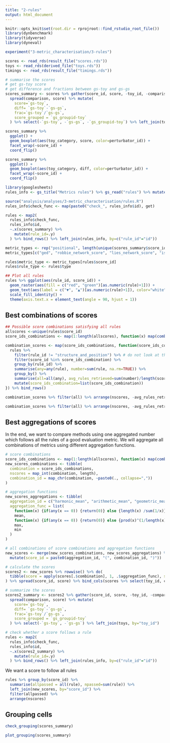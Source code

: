 ```yaml
---
title: "2-rules"
output: html_document
---
```


```r
knitr::opts_knit$set(root.dir = rprojroot::find_rstudio_root_file())
library(dynbenchmark)
library(tidyverse)
library(dyneval)
```

```r
experiment("3-metric_characterisation/3-rules")

scores <- read_rds(result_file("scores.rds"))
toys <- read_rds(derived_file("toys.rds"))
timings <- read_rds(result_file("timings.rds"))

# summarise the scores
# get gs-toy score
# get difference and fractions between gs-toy and gs-gs
scores_summary <- scores %>% gather(score_id, score, -toy_id, -comparison) %>%
  spread(comparison, score) %>% mutate(
    score=`gs-toy`,
    diff= `gs-toy`-`gs-gs`,
    frac=`gs-toy`/`gs-gs`,
    score_grouped = `gs_groupid-toy`
  ) %>% select(-`gs-toy`, -`gs-gs`, -`gs_groupid-toy`) %>% left_join(toys, by="toy_id")

scores_summary %>%
  ggplot() +
  geom_boxplot(aes(toy_category, score, color=perturbator_id)) +
  facet_wrap(~score_id) +
  coord_flip()

scores_summary %>%
  ggplot() +
  geom_boxplot(aes(toy_category, diff, color=perturbator_id)) +
  facet_wrap(~score_id) +
  coord_flip()
```

```r
library(googlesheets)
rules_info <- gs_title("Metrics rules") %>% gs_read("rules") %>% mutate(id=factor(id, levels=id))

source("analysis/analyses/3-metric_characterisation/rules.R")
rules_info$check_func <- map(paste0("check_", rules_info$id), get)

rules <- map2(
  rules_info$check_func,
  rules_info$id,
  ~.x(scores_summary) %>%
    mutate(rule_id=.y)
  ) %>% bind_rows() %>% left_join(rules_info, by=c("rule_id"="id"))

metric_types <- rep("positional", length(unique(scores_summary$score_id))) %>% setNames(unique(scores_summary$score_id))
metric_types[c("ged", "robbie_network_score", "lies_network_score", "isomorphic")] <- "structural"

rules$metric_type <- metric_types[rules$score_id]
rules$rule_type <- rules$type

## Plot all rules
rules %>% ggplot(aes(rule_id, score_id)) +
  geom_raster(aes(fill = c("red", "green")[as.numeric(rule)+1])) +
  geom_text(aes(label = c("▼", "▲")[as.numeric(rule)+1]), color="white") +
  scale_fill_identity() +
  theme(axis.text.x = element_text(angle = 90, hjust = 1))
```


## Best combinations of scores
```r
## Possible score combinations satisfying all rules
allscores <-unique(rules$score_id)
score_ids_combinations <- map(1:length(allscores), function(x) map(combn(length(allscores), x, simplify = FALSE), ~allscores[.])) %>% unlist(recursive=FALSE)

combination_scores <- map(score_ids_combinations, function(score_ids_combination) {
  rules %>% 
    filter(rule_id != "structure_and_position") %>% # do not look at this rule, none of the scores can satisfy it alone
    filter(score_id %in% score_ids_combination) %>%
    group_by(rule_id) %>%
    summarise(any=any(rule), number=sum(rule, na.rm=TRUE)) %>%
    group_by() %>%
    summarise(all=all(any), avg_rules_retrieved=sum(number)/length(score_ids_combination), nscores = length(score_ids_combination)) %>%
    mutate(score_ids_combination=list(score_ids_combination))
}) %>% bind_rows() 

combination_scores %>% filter(all) %>% arrange(nscores, -avg_rules_retrieved) %>% head(5)

combination_scores %>% filter(all) %>% arrange(nscores, -avg_rules_retrieved) %>% pull(score_ids_combination) %>% head(5)
```


## Best aggregations of scores

In the end, we want to compare methods using one aggregated number which follows all the rules of a good evaluation metric. We will aggregate all combinations of metrics using different aggregation functions.
```r
# score combinations
score_ids_combinations <- map(1:length(allscores), function(x) map(combn(length(allscores), x, simplify = FALSE), ~allscores[.])) %>% unlist(recursive=FALSE)
new_scores_combinations <- tibble(
  combination = score_ids_combinations, 
  nscores = map_int(combination, length),
  combination_id = map_chr(combination, ~paste0(., collapse=","))
)

# aggregation functions
new_scores_aggregations <- tibble(
  aggregation_id = c("harmonic_mean", "arithmetic_mean", "geometric_mean", "max", "min"),
  aggregation_func = list(
    function(x) {if(any(x == 0)) {return(0)} else {length(x) /sum(1/x)}}, 
    mean, 
    function(x) {if(any(x == 0)) {return(0)} else {prod(x)^(1/length(x))}},
    max,
    min
  )
)

# all combinations of score combinations and aggregation functions
new_scores <- merge(new_scores_combinations, new_scores_aggregations) %>% as_tibble() %>% 
  mutate(score_id = paste0(aggregation_id, "(", combination_id, ")"))
```


```r
# calculate the scores
scores2 <- new_scores %>% rowwise() %>% do(
  tibble(score = apply(scores[.$combination], 1, .$aggregation_func), score_id=.$score_id, i=seq_len(nrow(scores)))
) %>% spread(score_id, score) %>% bind_cols(scores %>% select(toy_id, comparison))

# summarize the scores
scores2_summary <- scores2 %>% gather(score_id, score, -toy_id, -comparison) %>%
  spread(comparison, score) %>% mutate(
    score=`gs-toy`,
    diff= `gs-toy`-`gs-gs`,
    frac=`gs-toy`/`gs-gs`,
    score_grouped = `gs_groupid-toy`
  ) %>% select(-`gs-toy`, -`gs-gs`) %>% left_join(toys, by="toy_id")

# check whether a score follows a rule
rules <- map2(
  rules_info$check_func,
  rules_info$id,
  ~.x(scores2_summary) %>%
    mutate(rule_id=.y)
  ) %>% bind_rows() %>% left_join(rules_info, by=c("rule_id"="id"))
```
We want a score to follow all rules
```r
rules %>% group_by(score_id) %>% 
  summarise(allpassed = all(rule), npassed=sum(rule)) %>% 
  left_join(new_scores, by="score_id") %>% 
  filter(allpassed) %>% 
  arrange(nscores)
```

## Grouping cells
```r
check_grouping(scores_summary)

plot_grouping(scores_summary)
```

